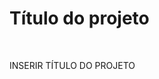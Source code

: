 # Título do projeto {#title}

<br>

:::{custom-style="title_format"}
INSERIR TÍTULO DO PROJETO
:::


